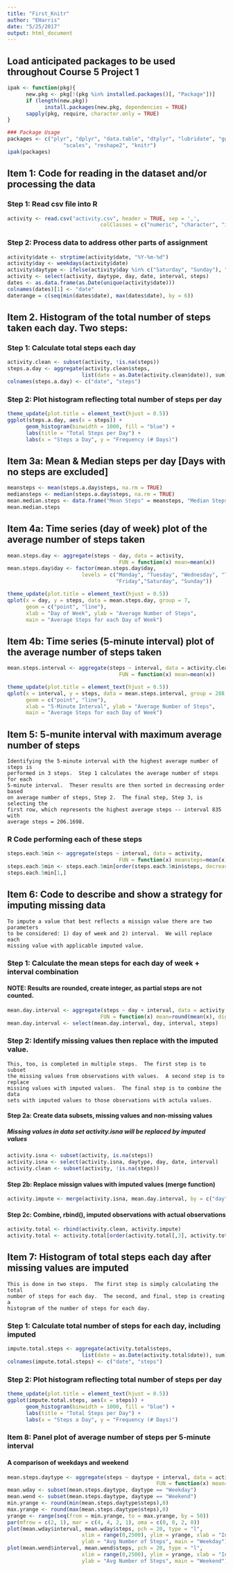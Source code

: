 ```yaml
---
title: "First_Knitr"
author: "EHarris"
date: "5/25/2017"
output: html_document
---
```


## Load anticipated packages to be used throughout Course 5 Project 1
```r
ipak <- function(pkg){
      new.pkg <- pkg[!(pkg %in% installed.packages()[, "Package"])]
      if (length(new.pkg)) 
            install.packages(new.pkg, dependencies = TRUE)
      sapply(pkg, require, character.only = TRUE)
}

### Package Usage
packages <- c("plyr", "dplyr", "data.table", "dtplyr", "lubridate", "ggplot2",
                  "scales", "reshape2", "knitr")
ipak(packages)
```

## Item 1: Code for reading in the dataset and/or processing the data
###   Step 1: Read csv file into R
```r
activity <- read.csv("activity.csv", header = TRUE, sep = ',',
                              colClasses = c("numeric", "character", "integer"))
```

###   Step 2: Process data to address other parts of assignment
```r
activity$date <- strptime(activity$date, "%Y-%m-%d")
activity$day <- weekdays(activity$date)
activity$daytype <- ifelse(activity$day %in% c("Saturday", "Sunday"), "Weekend", "Weekday")
activity <- select(activity, daytype, day, date, interval, steps)
dates <- as.data.frame(as.Date(unique(activity$date)))
colnames(dates)[1] <- "date"
daterange = c(seq(min(dates$date), max(dates$date), by = 6))
```

## Item 2. Histogram of the total number of steps taken each day.  Two steps:  
### Step 1: Calculate total steps each day  
```r
activity.clean <- subset(activity, !is.na(steps))
steps.a.day <- aggregate(activity.clean$steps, 
                        list(date = as.Date(activity.clean$date)), sum)
colnames(steps.a.day) <- c("date", "steps")
```

### Step 2: Plot histogram reflecting total number of steps per day
```r
theme_update(plot.title = element_text(hjust = 0.5))
ggplot(steps.a.day, aes(x = steps)) +
      geom_histogram(binwidth = 1000, fill = "blue") +
      labs(title = "Total Steps per Day") +
      labs(x = "Steps a Day", y = "Frequency (# Days)")
```

## Item 3a: Mean & Median steps per day [Days with no steps are excluded]
```r
meansteps <- mean(steps.a.day$steps, na.rm = TRUE)
mediansteps <- median(steps.a.day$steps, na.rm = TRUE)
mean.median.steps <- data.frame("Mean Steps" = meansteps, "Median Steps" = mediansteps)
mean.median.steps
```

## Item 4a: Time series (day of week) plot of the average number of steps taken
```r
mean.steps.day <- aggregate(steps ~ day, data = activity, 
                                    FUN = function(x) mean=mean(x))
mean.steps.day$day <- factor(mean.steps.day$day,
                        levels = c("Monday", "Tuesday", "Wednesday", "Thursday",
                                   "Friday","Saturday", "Sunday"))

theme_update(plot.title = element_text(hjust = 0.5))
qplot(x = day, y = steps, data = mean.steps.day, group = 7,  
      geom = c("point", "line"),
      xlab = "Day of Week", ylab = "Average Number of Steps",
      main = "Average Steps for each Day of Week")
```


## Item 4b: Time series (5-minute interval) plot of the average number of steps taken
```r
mean.steps.interval <- aggregate(steps ~ interval, data = activity.clean, 
                                    FUN = function(x) mean=mean(x))

theme_update(plot.title = element_text(hjust = 0.5))
qplot(x = interval, y = steps, data = mean.steps.interval, group = 288,  
      geom = c("point", "line"),
      xlab = "5-Minute Interval", ylab = "Average Number of Steps",
      main = "Average Steps for each Day of Week")
```

## Item 5: 5-munite interval with maximum average number of steps  
```
Identifying the 5-minute interval with the highest average number of steps is  
performed in 3 steps.  Step 1 calculates the average number of steps for each  
5-minute interval.  Theser results are then sorted in decreasing order based  
on average number of steps, Step 2.  The final step, Step 3, is selecting the  
first row, which represents the highest average steps -- interval 835 with  
average steps = 206.1698.
```
### R Code performing each of these steps
```r
steps.each.5min <- aggregate(steps ~ interval, data = activity,
                                    FUN = function(x) meansteps=mean(x))
steps.each.5min <- steps.each.5min[order(steps.each.5min$steps, decreasing = TRUE),]
steps.each.5min[1,]
```

## Item 6: Code to describe and show a strategy for imputing missing data
```
To impute a value that best reflects a missign value there are two parameters  
to be considered: 1) day of week and 2) interval.  We will replace each  
missing value with applicable imputed value.  
```
### Step 1: Calculate the mean steps for each day of week + interval combination  
#### NOTE:  Results are rounded, create integer, as partial steps are not counted.
```r
mean.day.interval <- aggregate(steps ~ day + interval, data = activity,
                              FUN = function(x) mean=round(mean(x), digits = 0))
mean.day.interval <- select(mean.day.interval, day, interval, steps)
```

### Step 2: Identify missing values then replace with the imputed value.  
```
This, too, is completed in multiple steps.  The first step is to subset  
the missing values from observations with values.  A second step is to replace  
missing values with imputed values.  The final step is to combine the data  
sets with imputed values to those observations with actula values.  
```

#### Step 2a: Create data subsets, missing values and non-missing values
##### Missing values in data set activity.isna will be replaced by imputed values
```r
activity.isna <- subset(activity, is.na(steps))
activity.isna <- select(activity.isna, daytype, day, date, interval)
activity.clean <- subset(activity, !is.na(steps))
```

#### Step 2b: Replace missign values with imputed values (merge function)
```r
activity.impute <- merge(activity.isna, mean.day.interval, by = c("day","interval"))
```

#### Step 2c: Combine, rbind(), imputed observations with actual observations
```r
activity.total <- rbind(activity.clean, activity.impute)
activity.total <- activity.total[order(activity.total[,3], activity.total[,4]),]
```

## Item 7: Histogram of total steps each day after missing values are imputed
```
This is done in two steps.  The first step is simply calculating the total  
number of steps for each day.  The second, and final, step is creating a  
histogram of the number of steps for each day.  
```

### Step 1: Calculate total number of steps for each day, including imputed
```r
impute.total.steps <- aggregate(activity.total$steps, 
                        list(date = as.Date(activity.total$date)), sum)
colnames(impute.total.steps) <- c("date", "steps")
```

### Step 2: Plot histogram reflecting total number of steps per day
```r
theme_update(plot.title = element_text(hjust = 0.5))
ggplot(impute.total.steps, aes(x = steps)) +
      geom_histogram(binwidth = 1000, fill = "blue") +
      labs(title = "Total Steps per Day") +
      labs(x = "Steps a Day", y = "Frequency (# Days)")
```

### Item 8: Panel plot of average number of steps per 5-minute interval  
#### A comparison of weekdays and weekend
```r
mean.steps.daytype <- aggregate(steps ~ daytype + interval, data = activity,
                                                FUN = function(x) mean=mean(x))
mean.wday <- subset(mean.steps.daytype, daytype == "Weekday")
mean.wend <- subset(mean.steps.daytype, daytype == "Weekend")
min.yrange <- round(min(mean.steps.daytype$steps),0)
max.yrange <- round(max(mean.steps.daytype$steps),0)
yrange <- range(seq(from = min.yrange, to = max.yrange, by = 50))
par(mfrow = c(2, 1), mar = c(4, 4, 2, 1), oma = c(0, 0, 2, 0))
plot(mean.wday$interval, mean.wday$steps, pch = 20, type = "l",
                        xlim = range(0,2500), ylim = yrange, xlab = "Interval", 
                        ylab = "Avg Number of Steps", main = "Weekday")
plot(mean.wend$interval, mean.wend$steps, pch = 20, type = "l",
                        xlim = range(0,2500), ylim = yrange, xlab = "Interval",
                        ylab = "Avg Number of Steps", main = "Weekend")
```
